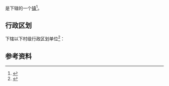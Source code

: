 {{中国乡级行政区|46/90/05/116/000}}

'''{{PAGENAMEBASE}}'''是{{PRC admin/fullname|46/90/05/116/000|3}}下辖的一个[[行政建制镇|镇]]<ref>{{PRC admin/ref sgc|{{PRC admin/parent|46/90/05/116/000}}}}</ref>。

== 行政区划 ==
{{PAGENAMEBASE}}下辖以下村级行政区划单位<ref>{{PRC admin/ref sgc|46/90/05/116/000}}</ref>：

{{PRC admin/children|46/90/05/116/000}}

== 参考资料 ==
{{reflist}}

{{海南行政区划小作品}}
{{PRC admin/navcat|46/90/05/116/000}}
